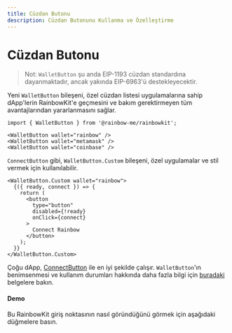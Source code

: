 ```yaml
---
title: Cüzdan Butonu
description: Cüzdan Butonunu Kullanma ve Özelleştirme
---
```


# Cüzdan Butonu

> Not: `WalletButton` şu anda EIP-1193 cüzdan standardına dayanmaktadır, ancak yakında EIP-6963'ü destekleyecektir.

Yeni `WalletButton` bileşeni, özel cüzdan listesi uygulamalarına sahip dApp'lerin RainbowKit'e geçmesini ve bakım gerektirmeyen tüm avantajlarından yararlanmasını sağlar.

```tsx
import { WalletButton } from '@rainbow-me/rainbowkit';

<WalletButton wallet="rainbow" />
<WalletButton wallet="metamask" />
<WalletButton wallet="coinbase" />
```

`ConnectButton` gibi, `WalletButton.Custom` bileşeni, özel uygulamalar ve stil vermek için kullanılabilir.

```tsx
<WalletButton.Custom wallet="rainbow">
  {({ ready, connect }) => {
    return (
      <button
        type="button"
        disabled={!ready}
        onClick={connect}
      >
        Connect Rainbow
      </button>
    );
  }}
</WalletButton.Custom>
```

Çoğu dApp, [ConnectButton](https://www.rainbowkit.com/docs/connect-button) ile en iyi şekilde çalışır. `WalletButton`'ın benimsenmesi ve kullanım durumları hakkında daha fazla bilgi için [buradaki](https://www.rainbowkit.com/docs/wallet-button) belgelere bakın.

#### Demo

Bu RainbowKit giriş noktasının nasıl göründüğünü görmek için aşağıdaki düğmelere basın.

<WalletButtonDemo />

